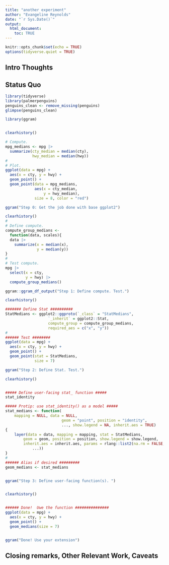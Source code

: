 ```yaml
---
title: "another experiment"
author: "Evangeline Reynolds"
date: "`r Sys.Date()`"
output: 
  html_document:
    toc: TRUE
---
```


```r
knitr::opts_chunk$set(echo = TRUE)
options(tidyverse.quiet = TRUE)
```




## Intro Thoughts


## Status Quo

```r
library(tidyverse)
library(palmerpenguins)
penguins_clean <- remove_missing(penguins) 
glimpse(penguins_clean)

library(ggram)


clearhistory()

# Compute.
mpg_medians <- mpg |> 
  summarize(cty_median = median(cty),
            hwy_median = median(hwy))
#
# Plot.
ggplot(data = mpg) + 
  aes(x = cty, y = hwy) + 
  geom_point() + 
  geom_point(data = mpg_medians,
             aes(x = cty_median,
                 y = hwy_median),
             size = 8, color = "red")

ggram("Step 0: Get the job done with base ggplot2")

```



```r
clearhistory()
#
# Define compute.
compute_group_medians <- 
  function(data, scales){ 
  data |> 
    summarize(x = median(x),
              y = median(y))
}
#
# Test compute. 
mpg |>
  select(x = cty,  
         y = hwy) |>  
  compute_group_medians()

ggram::ggram_df_output("Step 1: Define compute. Test.")
```





```r
clearhistory()

####### Define Stat ##########
StatMedians <- ggplot2::ggproto(`_class` = "StatMedians",
                   `_inherit` = ggplot2::Stat,
                   compute_group = compute_group_medians,
                   required_aes = c("x", "y"))
#
###### Test ########
ggplot(data = mpg) + 
  aes(x = cty, y = hwy) + 
  geom_point() + 
  geom_point(stat = StatMedians, 
             size = 7)

ggram("Step 2: Define Stat. Test.")
```





```r
clearhistory()


##### Define user-facing stat_ function #####
stat_identity

##### Protip: use stat_identity() as a model #####
stat_medians <- function(
    mapping = NULL, data = NULL, 
                         geom = "point", position = "identity", 
                         ..., show.legend = NA, inherit.aes = TRUE) 
{
    layer(data = data, mapping = mapping, stat = StatMedians, 
        geom = geom, position = position, show.legend = show.legend, 
        inherit.aes = inherit.aes, params = rlang::list2(na.rm = FALSE, 
            ...))
}
#
###### Alias if desired #########
geom_medians <- stat_medians


ggram("Step 3: Define user-facing function(s). ")


clearhistory()


###### Done!  Uwe the function ###############
ggplot(data = mpg) + 
  aes(x = cty, y = hwy) + 
  geom_point() + 
  geom_medians(size = 7) 


ggram("Done! Use your extension")


```



## Closing remarks, Other Relevant Work, Caveats
